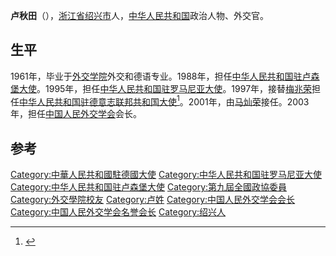 '''卢秋田'''（{{bd|1936年||}}），[[浙江省|浙江省]][[绍兴市|绍兴市]]人，[[中华人民共和国|中华人民共和国]]政治人物、外交官。

==生平==
1961年，毕业于[[外交学院|外交学院]]外交和德语专业。1988年，担任[[中国驻卢森堡大使列表|中华人民共和国驻卢森堡大使]]。1995年，担任[[中国驻罗马尼亚大使列表|中华人民共和国驻罗马尼亚大使]]。1997年，接替[[梅兆荣|梅兆荣]]担任[[中国驻德国大使列表|中华人民共和国驻德意志联邦共和国大使]]<ref>{{cite web|author=中华人民共和国外交部|title=中华人民共和国驻德意志联邦共和国大使|url=http://www.fmprc.gov.cn/chn/gxh/zlb/zgwjrw/2167/2172/t9252.htm|publisher=中华人民共和国外交部|accessdate=2012-03-03}}</ref>。2001年，由[[马灿荣|马灿荣]]接任。2003年，担任[[中国人民外交学会|中国人民外交学会]]会长。

== 参考 ==
{{reflist}}
{{start box}}
{{s-dip}}
{{succession box|[[刘山_(外交官)|劉山]]|[[赵梁|赵梁]]|[[中国驻卢森堡大使列表|中华人民共和国驻卢森堡大使]]|1988年4月-1990年8月}}
{{succession box|[[李凤林|李凤林]]|[[刘古昌|刘古昌]]|[[中国驻罗马尼亚大使列表|中华人民共和国驻罗马尼亚大使]]|1995年7月-1996年12月}}
{{succession box|[[梅兆荣|梅兆荣]]|[[马灿荣|马灿荣]]|[[中国驻德国大使列表|中华人民共和国驻德國大使]]|1997年1月-2001年12月}}
{{end box}}
{{中国政治人物小作品}}

{{DEFAULTSORT:L}}
[[Category:中華人民共和國駐德國大使|Category:中華人民共和國駐德國大使]]
[[Category:中华人民共和国驻罗马尼亚大使|Category:中华人民共和国驻罗马尼亚大使]]
[[Category:中华人民共和国驻卢森堡大使|Category:中华人民共和国驻卢森堡大使]]
[[Category:第九屆全國政協委員|Category:第九屆全國政協委員]]
[[Category:外交學院校友|Category:外交學院校友]]
[[Category:卢姓|Category:卢姓]]
[[Category:中国人民外交学会会长|Category:中国人民外交学会会长]]
[[Category:中国人民外交学会名誉会长|Category:中国人民外交学会名誉会长]]
[[Category:绍兴人|Category:绍兴人]]